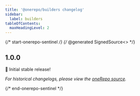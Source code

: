 ```yaml
---
title: '@onerepo/builders changelog'
sidebar:
  label: builders
tableOfContents:
  maxHeadingLevel: 2
---
```


{/* start-onerepo-sentinel */}
{/* @generated SignedSource<<e000718c9deb608d059ec7660e4af90b>> */}

## 1.0.0

🎉 Initial stable release!

_For historical changelogs, please view the [oneRepo source](https://github.com/paularmstrong/onerepo/tree/main/modules/builders)._

{/* end-onerepo-sentinel */}
